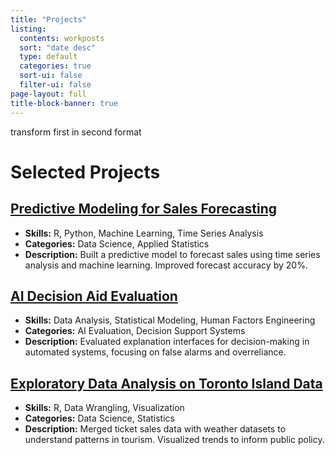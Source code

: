 ```yaml
---
title: "Projects"
listing:
  contents: workposts
  sort: "date desc"
  type: default
  categories: true
  sort-ui: false
  filter-ui: false
page-layout: full
title-block-banner: true
---
```


transform first in second format

# Selected Projects

## [Predictive Modeling for Sales Forecasting](works/sales-forecast.qmd)
- **Skills:** R, Python, Machine Learning, Time Series Analysis
- **Categories:** Data Science, Applied Statistics
- **Description:** Built a predictive model to forecast sales using time series analysis and machine learning. Improved forecast accuracy by 20%.

## [AI Decision Aid Evaluation](works/ai-evaluation.qmd)
- **Skills:** Data Analysis, Statistical Modeling, Human Factors Engineering
- **Categories:** AI Evaluation, Decision Support Systems
- **Description:** Evaluated explanation interfaces for decision-making in automated systems, focusing on false alarms and overreliance.

## [Exploratory Data Analysis on Toronto Island Data](works/toronto-island.qmd)
- **Skills:** R, Data Wrangling, Visualization
- **Categories:** Data Science, Statistics
- **Description:** Merged ticket sales data with weather datasets to understand patterns in tourism. Visualized trends to inform public policy.